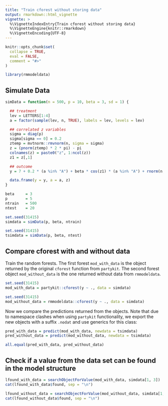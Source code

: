 ```yaml
---
title: "Train cforest without storing data"
output: rmarkdown::html_vignette
vignette: >
  %\VignetteIndexEntry{Train cforest without storing data}
  %\VignetteEngine{knitr::rmarkdown}
  %\VignetteEncoding{UTF-8}
---
```


```r
knitr::opts_chunk$set(
  collapse = TRUE,
  eval = FALSE,
  comment = "#>"
)
```

```r
library(rmmodeldata)
```

## Simulate Data

```r
simData = function(n = 500, p = 10, beta = 3, sd = 1) {

  ## treatment
  lev = LETTERS[1:4]
  a = factor(sample(lev, n, TRUE), labels = lev, levels = lev)

  ## correlated z variables
  sigma = diag(p)
  sigma[sigma == 0] = 0.2
  ztemp = mvtnorm::rmvnorm(n, sigma = sigma)
  z = (pnorm(ztemp) * 2 * pi) - pi
  colnames(z) = paste0("z", 1:ncol(z))
  z1 = z[,1]

  ## outcome
  y = 7 + 0.2 * (a %in% "A") + beta * cos(z1) * (a %in% "A") + rnorm(n, 0, sd)

  data.frame(y = y, a = a, z)
}

beta     = 3
p        = 5
ntrain   = 500
ntest    = 20

set.seed(31415)
simdata = simData(p, beta, ntrain)

set.seed(31415)
tsimdata = simData(p, beta, ntest)
```

## Compare cforest with and without data

Train the random forests. The first forest `mod_with_data` is the object returned by the original `cforest` function from `partykit`. The second forest object `mod_without_data` is the one returned without data from `rmmodeldata`.

```r
set.seed(31415)
mod_with_data = partykit::cforest(y ~ ., data = simdata)

set.seed(31415)
mod_without_data = rmmodeldata::cforest(y ~ ., data = simdata)
```

Now we compare the predictions returned from the objects. Note that due to namespace clashes when using `partykit` functionality, we export the new objects with a suffix `.nodat` and use generics for this class:

```r
pred_with_data = predict(mod_with_data, newdata = tsimdata)
pred_without_data = predict(mod_without_data, newdata = tsimdata)

all.equal(pred_with_data, pred_without_data)
```


## Check if a value from the data set can be found in the model structure

```r
lfound_with_data = searchObjectForValue(mod_with_data, simdata[1, 3])
cat(lfound_with_data$found, sep = "\n")

lfound_without_data = searchObjectForValue(mod_without_data, simdata[1, 3])
cat(lfound_without_data$found, sep = "\n")
```
